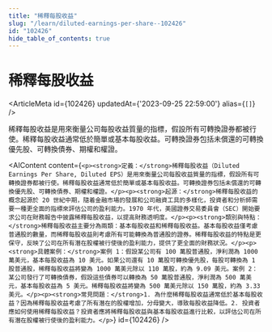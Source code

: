 ```yaml
---
title: "稀釋每股收益"
slug: "/learn/diluted-earnings-per-share--102426"
id: "102426"
hide_table_of_contents: true
---
```



# 稀釋每股收益

<ArticleMeta id={102426} updatedAt={'2023-09-25 22:59:00'} alias={`[]`} />
<div className='border-solid border-b border-t-0 my-4 border-[var(--ifm-color-gray-300)]' />

稀釋每股收益是用來衡量公司每股收益質量的指標，假設所有可轉換證券都被行使。稀釋每股收益通常低於簡單或基本每股收益。可轉換證券包括未償還的可轉換優先股、可轉換債券、期權和權證。

<AIContent content={`<p><strong>定義：</strong>稀釋每股收益（Diluted Earnings Per Share, Diluted EPS）是用來衡量公司每股收益質量的指標，假設所有可轉換證券都被行使。稀釋每股收益通常低於簡單或基本每股收益。可轉換證券包括未償還的可轉換優先股、可轉換債券、期權和權證。</p><p><strong>起源：</strong>稀釋每股收益的概念起源於 20 世紀中期，隨着金融市場的發展和公司融資工具的多樣化，投資者和分析師需要一種更全面的指標來評估公司的盈利能力。1970 年代，美國證券交易委員會（SEC）開始要求公司在財務報告中披露稀釋每股收益，以提高財務透明度。</p><p><strong>類別與特點：</strong>稀釋每股收益主要分為兩類：基本每股收益和稀釋每股收益。基本每股收益僅考慮普通股的數量，而稀釋每股收益則考慮所有可能轉換為普通股的證券。稀釋每股收益的特點是更保守，反映了公司在所有潛在股權被行使後的盈利能力，提供了更全面的財務狀況。</p><p><strong>具體案例：</strong>案例 1：假設某公司有 100 萬股普通股，淨利潤為 1000 萬美元，基本每股收益為 10 美元。如果公司還有 10 萬股可轉換優先股，每股可轉換為 1 股普通股，稀釋每股收益將變為 1000 萬美元除以 110 萬股，約為 9.09 美元。案例 2：某公司發行了可轉換債券，假設這些債券可以轉換為 50 萬股普通股，淨利潤為 500 萬美元，基本每股收益為 5 美元。稀釋每股收益將變為 500 萬美元除以 150 萬股，約為 3.33 美元。</p><p><strong>常見問題：</strong>1. 為什麼稀釋每股收益通常低於基本每股收益？因為稀釋每股收益考慮了所有潛在的股權增加，分母變大，導致每股收益降低。2. 投資者應如何使用稀釋每股收益？投資者應將稀釋每股收益與基本每股收益進行比較，以評估公司在所有潛在股權被行使後的盈利能力。</p>`} id={102426} />

